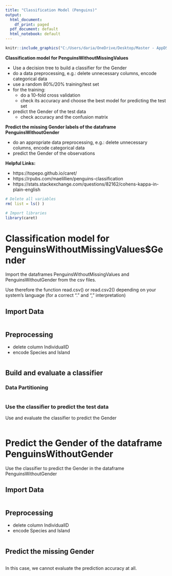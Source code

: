```yaml
---
title: "Classification Model (Penguins)"
output:
  html_document:
    df_print: paged
  pdf_document: default
  html_notebook: default
---
```

```r
knitr::include_graphics("C:/Users/daria/OneDrive/Desktop/Master - AppDS/Statistics/Datasets-20221007/MeetPenguins.PNG")
```
**Classification model for PenguinsWithoutMissingValues**

  - Use a decision tree to build a classifier for the Gender
  - do a data preprocessing, e.g.: delete unnecessary columns, encode categorical data
  - use a random 80%/20% training/test set
  - for the training: 
    - do a 10-fold cross validation
    - check its accuracy and choose the best model for predicting the test set
  - predict the Gender of the test data
    - check accuracy and the confusion matrix 

**Predict the missing Gender labels of the dataframe PenguinsWithoutGender**

  - do an appropriate data preprocessing, e.g.: delete unnecessary columns, encode categorical data
  - predict the Gender of the observations
  
  
**Helpful Links:**

- https://topepo.github.io/caret/
- https://rpubs.com/maelillien/penguins-classification
- https://stats.stackexchange.com/questions/82162/cohens-kappa-in-plain-english


```r
# Delete all variables 
rm( list = ls() )

# Import libraries
library(caret)
```

# Classification model for PenguinsWithoutMissingValues$Gender

Import the dataframes PenguinsWithoutMissingValues and PenguinsWithoutGender from the csv files. 

Use therefore the function read.csv() or read.csv2() depending on your system's language (for a correct "." and "," interpretation) 


## Import Data
```r


```

## Preprocessing

- delete column IndividualID
- encode Species and Island

```r

```

## Build and evaluate a classifier

### Data Partitioning

```r

```

### Use the classifier to predict the test data
Use and evaluate the classifier to predict the Gender

```r

```



# Predict the Gender of the dataframe PenguinsWithoutGender

Use the classifier to predict the Gender in the dataframe PenguinsWithoutGender


## Import Data
```r

```


## Preprocessing

- delete column IndividualID
- encode Species and Island

```r

```

## Predict the missing Gender 
```r

```

In this case, we cannot evaluate the prediction accuracy at all. 